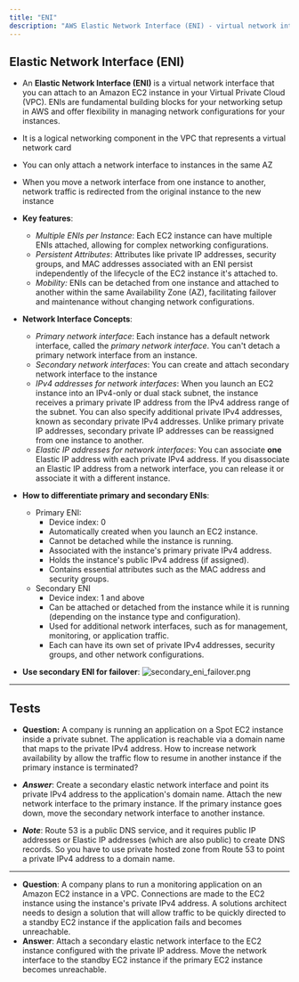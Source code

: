 ```yaml
---
title: "ENI"
description: "AWS Elastic Network Interface (ENI) - virtual network interfaces for EC2 instances with multiple attachment capabilities and failover scenarios."
---
```


## Elastic Network Interface (ENI)

- An **Elastic Network Interface (ENI)** is a virtual network interface that you can attach to an Amazon EC2 instance in your Virtual Private Cloud (VPC). ENIs are fundamental building blocks for your networking setup in AWS and offer flexibility in managing network configurations for your instances.
- It is a logical networking component in the VPC that represents a virtual network card
- You can only attach a network interface to instances in the same AZ
- When you move a network interface from one instance to another, network traffic is redirected from the original instance to the new instance

- **Key features**:
    - *Multiple ENIs per Instance*: Each EC2 instance can have multiple ENIs attached, allowing for complex networking configurations.
    - *Persistent Attributes*: Attributes like private IP addresses, security groups, and MAC addresses associated with an ENI persist independently of the lifecycle of the EC2 instance it's attached to.
    - *Mobility:* ENIs can be detached from one instance and attached to another within the same Availability Zone (AZ), facilitating failover and maintenance without changing network configurations.

- **Network Interface Concepts**:
    - *Primary network interface*: Each instance has a default network interface, called the _primary network interface_. You can't detach a primary network interface from an instance.
    - *Secondary network interfaces*: You can create and attach secondary network interface to the instance
    - *IPv4 addresses for network interfaces*: When you launch an EC2 instance into an IPv4-only or dual stack subnet, the instance receives a primary private IP address from the IPv4 address range of the subnet. You can also specify additional private IPv4 addresses, known as secondary private IPv4 addresses. Unlike primary private IP addresses, secondary private IP addresses can be reassigned from one instance to another.
    - *Elastic IP addresses for network interfaces*: You can associate **one** Elastic IP address with each private IPv4 address. If you disassociate an Elastic IP address from a network interface, you can release it or associate it with a different instance.

- **How to differentiate primary and secondary ENIs**:
    - Primary ENI:
        - Device index: 0
        - Automatically created when you launch an EC2 instance.
        - Cannot be detached while the instance is running.
        - Associated with the instance's primary private IPv4 address.
        - Holds the instance's public IPv4 address (if assigned).
        - Contains essential attributes such as the MAC address and security groups.
    - Secondary ENI
        - Device index: 1 and above
        - Can be attached or detached from the instance while it is running (depending on the instance type and configuration).
        - Used for additional network interfaces, such as for management, monitoring, or application traffic.
        - Each can have its own set of private IPv4 addresses, security groups, and other network configurations.

- **Use secondary ENI for failover**:
![secondary_eni_failover.png](./secondary_eni_failover.png)

---
## Tests

- **Question:** A company is running an application on a Spot EC2 instance inside a private subnet. The application is reachable via a domain name that maps to the private IPv4 address. How to increase network availability by allow the traffic flow to resume in another instance if the primary instance is terminated?
- ***Answer***: Create a secondary elastic network interface and point its private IPv4 address to the application's domain name. Attach the new network interface to the primary instance. If the primary instance goes down, move the secondary network interface to another instance. 

- ***Note***: Route 53 is a public DNS service, and it requires public IP addresses or Elastic IP addresses (which are also public) to create DNS records. So you have to use private hosted zone from Route 53 to point a private IPv4 address to a domain name.

---

- **Question**: A company plans to run a monitoring application on an Amazon EC2 instance in a VPC. Connections are made to the EC2 instance using the instance's private IPv4 address. A solutions architect needs to design a solution that will allow traffic to be quickly directed to a standby EC2 instance if the application fails and becomes unreachable.
- **Answer**: Attach a secondary elastic network interface to the EC2 instance configured with the private IP address. Move the network interface to the standby EC2 instance if the primary EC2 instance becomes unreachable.
